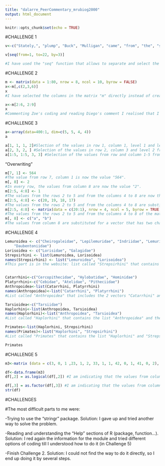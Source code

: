 ```yaml
---
title: "dalarre_PeerCommentary_mrubiog2000"
output: html_document
---
```


```r
knitr::opts_chunk$set(echo = TRUE)
```


#CHALLENGE 1

```r
v<-c("Stately,", "plump", "Buck", "Mulligan", "came", "from", "the", "stairhead,", "bearing", "a", "bowl", "of", "lather", "on", "which", "a", "mirror", "and", "a",  "razor", "lay", "crossed.")

v[seq(from=1, to=22, by=3)]

#I have used the "seq" function that allows to separate and select the elements you want from the vector. I got this idea from Zoe's Code (@zealbert).
```

#CHALLENGE 2

```r
m <- matrix(data = 1:80, nrow = 8, ncol = 10, byrow = FALSE)
x<-m[,c(2,3,6)]
x
#I have selected the columns in the matrix "m" directly instead of creating 3 different vector as Diego (@dalarre) told me during in his comments.
```

```r
x<-m[2:6, 2:9]
x
#Commenting Zoe's coding and reading Diego's comment I realised that I had this part wrong. I have selected from row 2 to row 6 and from column 2 to column 9, the same way as Zoe has (@zalbert).
```

#CHALLENGE 3

```r
a<-array(data=400:1, dim=c(5, 5, 4, 4))
a

a[1, 1, 1, 2]#Slection of the values in row 1, column 1, level 1 and level set 2.
a[2, 3, 2, ] #Selection of the values in row 2, column 3 and level 2 from every level set.
a[1:5, 1:5, 3, 3] #Selection of the values from row and column 1-5 from level 3 of the level set 3.
```

"Overwriting" 

```r
m[7, 1] <- 564
#The value from row 7, column 1 is now the value "564".
m[, 8] <- 2
#In every row, the values from column 8 are now the value "2".
m[2:5, 4:8] <- 1
#The values from the rows 2 to 5 and from the columns 4 to 8 are now the value "1".
m[2:5, 4:8] <- c(20, 19, 18, 17)
#The values from the rows 2 to 5 and from the columns 4 to 8 are substitued for the values from vector "c".
m[2:5, 4:8] <- matrix(data = c(20:1), nrow = 4, ncol = 5, byrow = TRUE)
#The values from the rows 2 to 5 and from the columns 4 to 8 of the matrix called "m" are substituted for the values from a new matrix called "matrix" with 4 rows and 5 columns. "matrix" contains values from 20 to 1 (descending order) ordered by rows.
m[, 8] <- c("a", "b")
#The values from column 8 are substituted for a vector that has two characters: "a" and "b". As there are 8 rows in the matrix and the vector only contains 2 values, "a" and "b" are repeated.
```


#CHALLENGE 4

```r
Lemuroidea <- c("Cheirogaleidae", "Lepilemuridae", "Indriidae", "Lemuridae",
    "Daubentoniidae")
Lorisoidea <- c("Lorisidae", "Galagidae")
Strepsirhini <- list(Lemuroidea, Lorisoidea)
names(Strepsirhini) <- list("Lemuroidea", "Lorisoidea")
#This part is in the website: list called "Strepsirhini" that contains the vectors "Lemuroidea" and "Lorisoidea"


Catarrhini<-c("Cercopithecidae", "Hylobatidae", "Hominidae")
Platyrrhini<-c("Cebidae", "Atelidae", "Pitheciidae")
Anthropoidea<-list(Catarrhini, Platyrrhini)
names(Anthropoidea)<-list("Catarrhini", "Platyrrhini")
#List called "Anthropoidea" that includes the 2 vectors "Catarrhini" and "Platyrrhini".

Tarsioidea<-c("Tarsiidae")
Haplorhini<-list(Anthropoidea, Tarsioidea)
names(Haplorhini)<-list("Anthropoidea", "Tarsioidea")
#List called "Haplorhini" that contains the list "Anthropoidea" and the vector "Tarsioidea".

Primates<-list(Haplorhini, Strepsirhini)
names(Primates)<-list("Haplorhini", "Strepsirhini")
#List called "Primates" that contains the list "Haplorhini" and "Strepsirhini".

Primates
```

#CHALLENGE 5

```r
m3<-matrix (data = c(3, 0, 1 ,23, 1, 2, 33, 1, 1, 42, 0, 1, 41, 0, 2), nrow=5, ncol=3, byrow=TRUE)

df<-data.frame(m3)
df[,2] = as.logical(df[,2]) #I am indicating that the values from column 2 of the data frame become logical values (TRUE or FALSE). I changed the code as Diego told me (@dalarre) so now the values from column 2 have really changed into logical values (the other way just SHOW them as logical values).

df[,3] = as.factor(df[,3]) #I am indicating that the values from column 3 of the data frame become factor values (1 or 2). I have changed it the same way as the code above.
str(df)
```

#CHALLENGES

#The most difficult parts to me were:
  
  -Trying to use the "stringr" package. Solution: I gave up and tried another way to solve the problem.
  
  -Reading and understanding the "Help" sections of R (package, function...). Solution: I red again the information for the module and tried different options of coding till I understood how to do it (in Challenge 5)
  
  -Finish Challenge 2. Solution: I could not find the way to do it directly, so I end up doing it by several steps.
